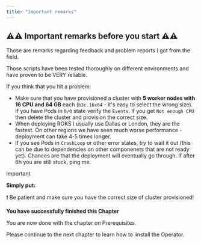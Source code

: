 ```yaml
---
title: "Important remarks"
---
```


## ⚠️⚠️ Important remarks before you start ⚠️⚠️

Those are remarks regarding feedback and problem reports I got from the field.

Those scripts have been tested thoroughly on different environments and have proven to be VERY reliable.

If you think that you hit a problem:

- Make sure that you have provisioned a cluster with **5 worker nodes with 16 CPU and 64 GB** each (`b3c.16x64` - it's easy to select the wrong size). If you have Pods in `0/0` state verify the `Events`. If you get `Not enough CPU` then delete the cluster and provision the correct size.
- When deploying ROKS I usually use Dallas or London, they are the fastest. On other regions we have seen much worse performance - deployment can take 4-5 times longer.
- If you see Pods in `CrashLoop` or other error states, try to wait it out (this can be due to dependencies on other componenets that are not ready yet). Chances are that the deployment will eventually go through. If after 8h you are still stuck, ping me.



<InlineNotification kind="error">

Important

**Simply put:**

❗ Be patient and make sure you have the correct size of cluster provisioned!

</InlineNotification>



<InlineNotification kind="success">

**You have successfully finished this Chapter**

You are now done with the chapter on Prerequisites.

Please continue to the next chapter to learn how to iinstall the Operator.

</InlineNotification>
